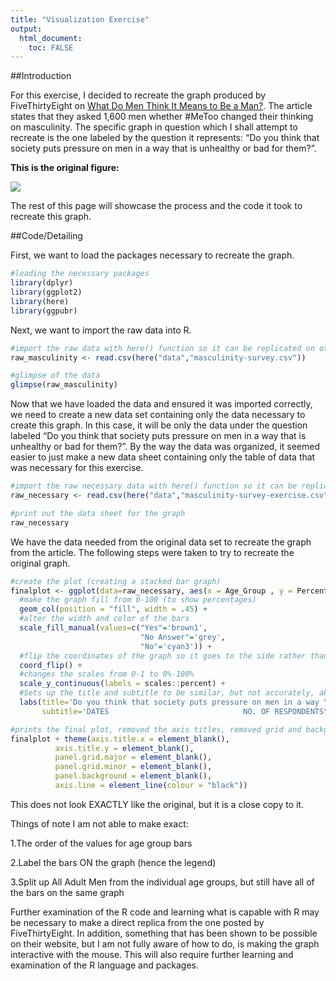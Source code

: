 ---
title: "Visualization Exercise"
output:
  html_document:
    toc: FALSE
---

##Introduction

For this exercise, I decided to recreate the graph produced by FiveThirtyEight on [What Do Men Think It Means to Be a Man?](https://fivethirtyeight.com/features/what-do-men-think-it-means-to-be-a-man/). The article states that they asked 1,600 men whether #MeToo changed their thinking on masculinity. The specific graph in question which I shall attempt to recreate is the one labeled by the question it represents: "Do you think that society puts pressure on men in a way that is unhealthy or bad for them?".

**This is the original figure:**

![](Visual_Exercise_Graph_Original.png)

The rest of this page will showcase the process and the code it took to recreate this graph.

##Code/Detailing

First, we want to load the packages necessary to recreate the graph.

```{r}
#loading the necessary packages
library(dplyr)
library(ggplot2)
library(here)
library(ggpubr)
```

Next, we want to import the raw data into R.

```{r}
#import the raw data with here() function so it can be replicated on other devices
raw_masculinity <- read.csv(here("data","masculinity-survey.csv"))

#glimpse of the data
glimpse(raw_masculinity)
```

Now that we have loaded the data and ensured it was imported correctly, we need to create a new data set containing only the data necessary to create this graph. In this case, it will be only the data under the question labeled "Do you think that society puts pressure on men in a way that is unhealthy or bad for them?". By the way the data was organized, it seemed easier to just make a new data sheet containing only the table of data that was necessary for this exercise.

```{r}
#import the raw necessary data with here() function so it can be replicated on other devices
raw_necessary <- read.csv(here("data","masculinity-survey-exercise.csv"))

#print out the data sheet for the graph
raw_necessary
```

We have the data needed from the original data set to recreate the graph from the article. The following steps were taken to try to recreate the original graph.

```{r}
#create the plot (creating a stacked bar graph)
finalplot <- ggplot(data=raw_necessary, aes(x = Age_Group , y = Percentage, fill = Response)) +
  #make the graph fill from 0-100 (to show percentages)
  geom_col(position = "fill", width = .45) +
  #alter the width and color of the bars
  scale_fill_manual(values=c("Yes"='brown1',
                             "No Answer"='grey',
                             "No"='cyan3')) +
  #flip the coordinates of the graph so it goes to the side rather than up and down
  coord_flip() +
  #changes the scales from 0-1 to 0%-100%
  scale_y_continuous(labels = scales::percent) +
  #Sets up the title and subtitle to be similar, but not accurately, akin to the original graph
  labs(title='Do you think that society puts pressure on men in a way \nthat is unhealthy or bad for them?',
       subtitle='DATES                              NO. OF RESPONDENTS\nMay 10-22, 2018               1,615 adult men')

#prints the final plot, removed the axis titles, removed grid and background
finalplot + theme(axis.title.x = element_blank(),
          axis.title.y = element_blank(),
          panel.grid.major = element_blank(), 
          panel.grid.minor = element_blank(),
          panel.background = element_blank(), 
          axis.line = element_line(colour = "black"))
```

This does not look EXACTLY like the original, but it is a close copy to it.

Things of note I am not able to make exact:

1.The order of the values for age group bars

2.Label the bars ON the graph (hence the legend)

3.Split up All Adult Men from the individual age groups, but still have all of the bars on the same graph

Further examination of the R code and learning what is capable with R may be necessary to make a direct replica from the one posted by FiveThirtyEight. In addition, something that has been shown to be possible on their website, but I am not fully aware of how to do, is making the graph interactive with the mouse. This will also require further learning and examination of the R language and packages.
